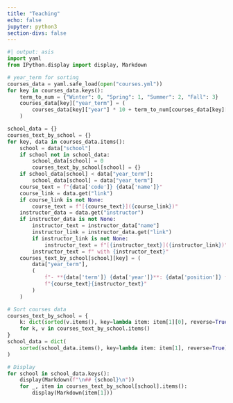 ```yaml
---
title: "Teaching"
echo: false
jupyter: python3
section-divs: false
---
```


```python
#| output: asis
import yaml
from IPython.display import display, Markdown

# year_term for sorting
courses_data = yaml.safe_load(open("courses.yml"))
for key in courses_data.keys():
    term_to_num = {"Winter": 0, "Spring": 1, "Summer": 2, "Fall": 3}
    courses_data[key]["year_term"] = (
        courses_data[key]["year"] * 10 + term_to_num[courses_data[key]["term"]]
    )

school_data = {}
courses_text_by_school = {}
for key, data in courses_data.items():
    school = data["school"]
    if school not in school_data:
        school_data[school] = 0
        courses_text_by_school[school] = {}
    if school_data[school] < data["year_term"]:
        school_data[school] = data["year_term"]
    course_text = f"{data['code']} {data['name']}"
    course_link = data.get("link")
    if course_link is not None:
        course_text = f"[{course_text}]({course_link})"
    instructor_data = data.get("instructor")
    if instructor_data is not None:
        instructor_text = instructor_data["name"]
        instructor_link = instructor_data.get("link")
        if instructor_link is not None:
            instructor_text = f"[{instructor_text}]({instructor_link})"
        instructor_text = f" with {instructor_text}"
    courses_text_by_school[school][key] = (
        data["year_term"],
        (
            f"- **{data['term']} {data['year']}**: {data['position']} for " +
            f"{course_text}{instructor_text}"
        )
    )

# Sort courses data
courses_text_by_school = {
    k: dict(sorted(v.items(), key=lambda item: item[1][0], reverse=True))
    for k, v in courses_text_by_school.items()
}
school_data = dict(
    sorted(school_data.items(), key=lambda item: item[1], reverse=True)
)

# Display
for school in school_data.keys():
    display(Markdown(f"\n## {school}\n"))
    for _, item in courses_text_by_school[school].items():
        display(Markdown(item[1]))
```